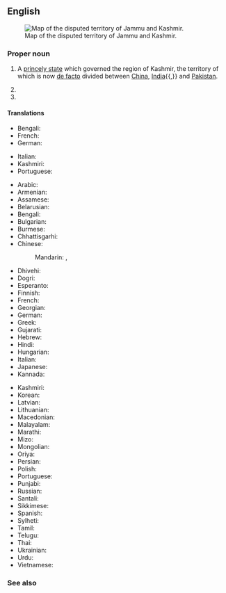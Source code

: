 ==English==
{{wikipedia}}
[[Image:India Jammu and Kashmir locator map.svg|thumb|Map of the disputed territory of Jammu and Kashmir.]]

===Proper noun===
{{en-proper noun|head=[[Jammu]] and [[Kashmir]]}}

# {{lb|en|historical}} A [[princely state]] which governed the region of Kashmir, the territory of which is now [[de facto]] divided between [[China]], [[India]]{{,}} and [[Pakistan]].
# {{place|en|union territory|c/India|capital=Srinagar|capital2=Jammu}}
# {{place|en|autonomous territory|administered by|c/Pakistan|capital=Muzaffarabad}} 

====Translations====
{{trans-top|former princely state}}
* Bengali: {{t|bn|জম্মু ও কাশ্মীর}}
* French: {{t+|fr|Jammu-et-Cachemire}}
* German: {{t|de|Jammu und Kashmir}}
{{trans-mid}}
* Italian: {{t|it|Kashmir e Jammu}}
* Kashmiri: {{t|ks|جۆم تہٕ کٔشیٖر}}
* Portuguese: {{t|pt|Jammu e Caxemira}}
{{trans-bottom}}

{{trans-top|portion of the territory which is governed by India}}
* Arabic: {{t|ar|جَامُو وَكَشْمِير|m|tr=jāmū wa-kašmīr}}
* Armenian: {{t|hy|Ջամմու և Քաշմիր}}
* Assamese: {{t|as|জম্মু আৰু কাশ্মীৰ}}
* Belarusian: {{t|be|Джаму і Кашмір}}
* Bengali: {{t|bn|জম্মু ও কাশ্মীর}}
* Bulgarian: {{t|bg|Джаму и Кашмир}}
* Burmese: {{t|my|ဂျမ်မူး နှင့် ကက်ရှမီးယား}}
* Chhattisgarhi: {{t-needed|hne}}
* Chinese:
*: Mandarin: {{t|cmn|查謨-克什米爾邦}}, {{t|cmn|查谟-克什米尔邦|tr=Chámó-Kèshímǐ'ěr-bāng}}
* Dhivehi: {{t|dv|ޖައްމޫ ކަޝްމީރު|sc=Thaa}}
* Dogri: {{t|doi|जम्मू और कश्मीर}}
* Esperanto: {{t|eo|Ĝamuo kaj Kaŝmiro}}
* Finnish: {{t|fi|Jammu ja Kashmir}}
* French: {{t+|fr|Jammu-et-Cachemire}}
* Georgian: {{t|ka|ჯამუ და ქაშმირი}}
* German: {{t|de|Jammu und Kashmir}}
* Greek: {{t|el|Τζαμού και Κασμίρ}}
* Gujarati: {{t|gu|જમ્મુ અને કાશ્મીર}}
* Hebrew: {{t|he|ג׳אמו וקשמיר}}
* Hindi: {{t+|hi|जम्मू और कश्मीर}}
* Hungarian: {{t+|hu|Dzsammu és Kasmír}}
* Italian: {{t|it|Jammu e Kashmir}}
* Japanese: {{t|ja|ジャンムー・カシミール州|tr=Janmū-Kashimīru-shū}}
* Kannada: {{t+|kn|ಜಮ್ಮು ಮತ್ತು ಕಾಶ್ಮೀರ|sc=Knda}}
{{trans-mid}}
* Kashmiri: {{t|ks|جۆم تہٕ کٔشیٖر}}
* Korean: {{t|ko|^잠무 ^카슈미르 주}}
* Latvian: {{t|lv|Džammu un Kašmīra}}
* Lithuanian: {{t|lt|Džamu ir Kašmyras}}
* Macedonian: {{t|mk|Џа́му-Кашми́р}}
* Malayalam: {{t|ml|ജമ്മു-കശ്മീര്}}
* Marathi: {{t|mr|जम्मू आणि काश्मीर}}
* Mizo: {{t-needed|lus}}
* Mongolian: {{t|mn|Жамму ба Кашмир|sc=Cyrl}}
* Oriya: {{t|or|ଜମ୍ମୁ ଓ କଶ୍ମୀର}}
* Persian: {{t|fa|جامو و کشمیر}}
* Polish: {{t|pl|Dżammu i Kaszmir}}
* Portuguese: {{t|pt|Jammu e Caxemira}}
* Punjabi: {{t|pa|ਜੰਮੂ ਅਤੇ ਕਸ਼ਮੀਰ}}
* Russian: {{t+|ru|Джамму и Кашмир}}
* Santali: {{t-needed|sat}}
* Sikkimese: {{t-needed|sip}}
* Spanish: {{t|es|Jammu y Cachemira}}
* Sylheti: {{t-needed|syl}}
* Tamil: {{t|ta|சம்மு காசுமீர்}}
* Telugu: {{t|te|జమ్మూ కాశ్మీరు|sc=Telu}}
* Thai: {{t|th|รัฐชัมมูและกัศมีร์|tr=rát chammoo láe gàtmee}}
* Ukrainian: {{t|uk|Джамму й Кашмір}}
* Urdu: {{t|ur|جموں و کشمیر|tr=jammū̃ ō kaśmīr}}
* Vietnamese: {{t|vi|Jammu và Kashmir}}
{{trans-bottom}}

===See also===
{{list:union territories/en}}